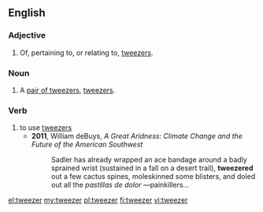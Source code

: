 ==English==

===Adjective===
{{en-adj|-}}

# Of, pertaining to, or relating to, [[tweezers]].

===Noun===
{{en-noun|tweezers}}

# {{context|US|lang=en}} A [[pair of tweezers]], [[tweezers]].

===Verb===
{{en-verb}}

# to use [[tweezers]]
#* '''2011''', William deBuys, ''A Great Aridness: Climate Change and the Future of the American Southwest''
#*: Sadler has already wrapped an ace bandage around a badly sprained wrist (sustained in a fall on a desert trail), '''tweezered''' out a few cactus spines, moleskinned some blisters, and doled out all the ''pastillas de dolor'' —painkillers...

[[el:tweezer]]
[[my:tweezer]]
[[pl:tweezer]]
[[fi:tweezer]]
[[vi:tweezer]]